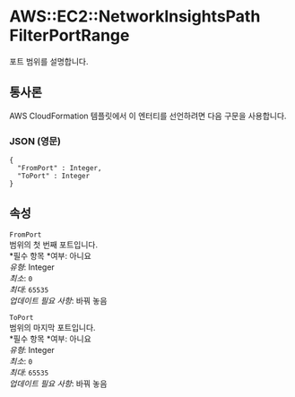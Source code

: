 # AWS::EC2::NetworkInsightsPath FilterPortRange

포트 범위를 설명합니다.

## 통사론

AWS CloudFormation 템플릿에서 이 엔터티를 선언하려면 다음 구문을 사용합니다.

### JSON (영문)

```
{
  "FromPort" : Integer,
  "ToPort" : Integer
}
```

## 속성

`FromPort`  
범위의 첫 번째 포트입니다.  
*필수 항목 *여부: 아니요  
_유형_: Integer  
_최소_: `0`  
_최대_: `65535`  
_업데이트 필요 사항_: 바꿔 놓음

`ToPort`  
범위의 마지막 포트입니다.  
*필수 항목 *여부: 아니요  
_유형_: Integer  
_최소_: `0`  
_최대_: `65535`  
_업데이트 필요 사항_: 바꿔 놓음
